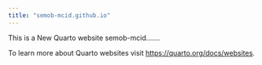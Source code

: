 ```yaml
---
title: "semob-mcid.github.io"
---
```


This is a New Quarto website semob-mcid.......

To learn more about Quarto websites visit <https://quarto.org/docs/websites>.
